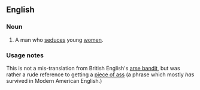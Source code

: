 ==English==

===Noun===
{{en-noun|sg=[[ass]] [[bandit]]}}

# {{obsolete|US|mid 1900s}} A man who [[seduce]]s young [[women]].

===Usage notes===
This is not a mis-translation from British English's [[arse bandit]], but was rather a rude reference to getting a [[piece of ass]] (a phrase which mostly ''has'' survived in Modern American English.)